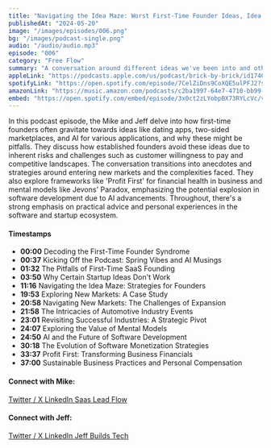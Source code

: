 ```yaml
---
title: "Navigating the Idea Maze: Worst First-Time Founder Ideas, Idea Mazes, and Why Now is the Best Time to Build Software"
publishedAt: "2024-05-20"
image: "/images/episodes/006.png"
bg: "/images/podcast-single.png"
audio: "/audio/audio.mp3"
episode: "006"
category: "Free Flow"
summary: "A conversation around different ideas we've been into and other frameworks around finding good business ideas."
appleLink: "https://podcasts.apple.com/us/podcast/brick-by-brick/id1740570090?i=1000656134011"
spotifyLink: "https://open.spotify.com/episode/7CelZiDns9CoXQE5ulPFJ2?si=fe2b74f980454b11"
amazonLink: "https://music.amazon.com/podcasts/c2ba1997-64e7-4710-bb99-0523cf80aa74/episodes/c38bb057-016f-4ffd-967b-67ab92ca9e07/brick-by-brick-navigating-the-idea-maze-worst-first-time-founder-ideas-idea-mazes-and-why-now-is-the-best-time-to-build-software"
embed: "https://open.spotify.com/embed/episode/3x0ct2zLYobpBX73RYLcVc/video?utm_source=generator"
---
```


In this podcast episode, the Mike and Jeff delve into how first-time founders often gravitate towards ideas like dating apps, two-sided marketplaces, and AI for various applications, and why these might be pitfalls. They discuss how established founders avoid these ideas due to inherent risks and challenges such as customer willingness to pay and competitive landscapes. The conversation transitions into anecdotes and strategies around entering new markets and the complexities faced. They also explore frameworks like 'Profit First' for financial health in business and mental models like Jevons' Paradox, emphasizing the potential explosion in software development due to AI advancements. Throughout, there's a strong emphasis on practical advice and personal experiences in the software and startup ecosystem.

#### Timestamps

- **00:00** Decoding the First-Time Founder Syndrome
- **00:37** Kicking Off the Podcast: Spring Vibes and AI Musings
- **01:32** The Pitfalls of First-Time SaaS Founding
- **03:50** Why Certain Startup Ideas Don't Work
- **11:16** Navigating the Idea Maze: Strategies for Founders
- **19:53** Exploring New Markets: A Case Study
- **20:58** Navigating New Markets: The Challenges of Expansion
- **21:58** The Intricacies of Automotive Industry Events
- **23:01** Revisiting Successful Industries: A Strategic Pivot
- **24:07** Exploring the Value of Mental Models
- **24:50** AI and the Future of Software Development
- **30:18** The Evolution of Software Monetization Strategies
- **33:37** Profit First: Transforming Business Financials
- **37:00** Sustainable Business Practices and Personal Compensation

#### Connect with Mike:

<a href="https://twitter.com/MichaelScottBlu" target="_blank">
  Twitter / X
</a>

<a href="https://www.linkedin.com/in/michaelscottblumenthal/" target="_blank">
  LinkedIn
</a>

<a href="https://saasleadflow.io/" target="_blank">
  Saas Lead Flow
</a>

#### Connect with Jeff:

<a href="https://twitter.com/jeffbuildstech" target="_blank">
  Twitter / X
</a>

<a href="https://www.linkedin.com/in/jeff-jakinovich/" target="_blank">
  LinkedIn
</a>

<a href="https://jeffbuildstech.com/" target="_blank">
  Jeff Builds Tech
</a>
